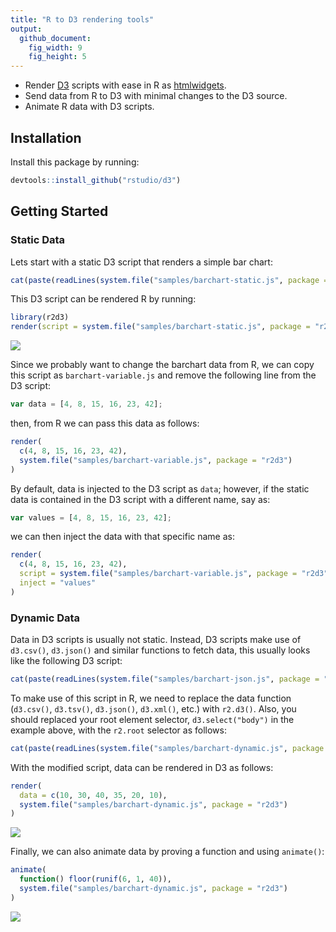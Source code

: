 ```yaml
---
title: "R to D3 rendering tools"
output:
  github_document:
    fig_width: 9
    fig_height: 5
---
```


- Render [D3](https://d3js.org/) scripts with ease in R as [htmlwidgets](https://www.htmlwidgets.org/).
- Send data from R to D3 with minimal changes to the D3 source.
- Animate R data with D3 scripts.

## Installation

Install this package by running:

```r
devtools::install_github("rstudio/d3")
```

## Getting Started

### Static Data

Lets start with a static D3 script that renders a simple bar chart:

```r
cat(paste(readLines(system.file("samples/barchart-static.js", package = "r2d3")), collapse = "\n"))
```

This D3 script can be rendered R by running:

```r
library(r2d3)
render(script = system.file("samples/barchart-static.js", package = "r2d3"))
```
![](tools/README/d3-static.png)

Since we probably want to change the barchart data from R, we can copy this script as `barchart-variable.js` and remove the following line from the D3 script:

```js
var data = [4, 8, 15, 16, 23, 42];
```

then, from R we can pass this data as follows:

```r
render(
  c(4, 8, 15, 16, 23, 42),
  system.file("samples/barchart-variable.js", package = "r2d3")
)
```

By default, data is injected to the D3 script as `data`; however, if the static data is contained in the D3 script with a different name, say as:

```js
var values = [4, 8, 15, 16, 23, 42];
```

we can then inject the data with that specific name as:

```r
render(
  c(4, 8, 15, 16, 23, 42),
  script = system.file("samples/barchart-variable.js", package = "r2d3"),
  inject = "values"
)
```

### Dynamic Data

Data in D3 scripts is usually not static. Instead, D3 scripts make use of `d3.csv()`, `d3.json()` and similar functions to fetch data, this usually looks like the following D3 script:

```r
cat(paste(readLines(system.file("samples/barchart-json.js", package = "r2d3")), collapse = "\n"))
```

To make use of this script in R, we need to replace the data function (`d3.csv()`, `d3.tsv()`, `d3.json()`, `d3.xml()`, etc.) with `r2.d3()`. Also, you should replaced your root element selector, `d3.select("body")` in the example above, with the `r2.root` selector as follows:

```r
cat(paste(readLines(system.file("samples/barchart-dynamic.js", package = "r2d3")), collapse = "\n"))
```

With the modified script, data can be rendered in D3 as follows:

```r
render(
  data = c(10, 30, 40, 35, 20, 10),
  system.file("samples/barchart-dynamic.js", package = "r2d3")
)
```
![](tools/README/d3-variable.png)

Finally, we can also animate data by proving a function and using `animate()`:

```r
animate(
  function() floor(runif(6, 1, 40)),
  system.file("samples/barchart-dynamic.js", package = "r2d3")
)
```
![](tools/README/d3-animate.gif)

